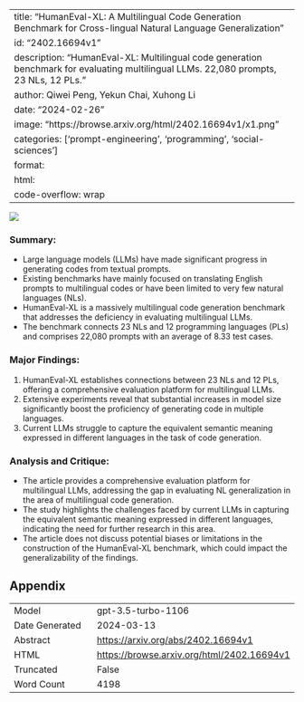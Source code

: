 
---
title: "HumanEval-XL: A Multilingual Code Generation Benchmark for Cross-lingual Natural Language Generalization"
id: "2402.16694v1"
description: "HumanEval-XL: Multilingual code generation benchmark for evaluating multilingual LLMs. 22,080 prompts, 23 NLs, 12 PLs."
author: Qiwei Peng, Yekun Chai, Xuhong Li
date: "2024-02-26"
image: "https://browse.arxiv.org/html/2402.16694v1/x1.png"
categories: ['prompt-engineering', 'programming', 'social-sciences']
format:
  html:
    code-overflow: wrap
---

![](https://browse.arxiv.org/html/2402.16694v1/x1.png)

### Summary:
- Large language models (LLMs) have made significant progress in generating codes from textual prompts.
- Existing benchmarks have mainly focused on translating English prompts to multilingual codes or have been limited to very few natural languages (NLs).
- HumanEval-XL is a massively multilingual code generation benchmark that addresses the deficiency in evaluating multilingual LLMs.
- The benchmark connects 23 NLs and 12 programming languages (PLs) and comprises 22,080 prompts with an average of 8.33 test cases.

### Major Findings:
1. HumanEval-XL establishes connections between 23 NLs and 12 PLs, offering a comprehensive evaluation platform for multilingual LLMs.
2. Extensive experiments reveal that substantial increases in model size significantly boost the proficiency of generating code in multiple languages.
3. Current LLMs struggle to capture the equivalent semantic meaning expressed in different languages in the task of code generation.

### Analysis and Critique:
- The article provides a comprehensive evaluation platform for multilingual LLMs, addressing the gap in evaluating NL generalization in the area of multilingual code generation.
- The study highlights the challenges faced by current LLMs in capturing the equivalent semantic meaning expressed in different languages, indicating the need for further research in this area.
- The article does not discuss potential biases or limitations in the construction of the HumanEval-XL benchmark, which could impact the generalizability of the findings.

## Appendix

|          |          |
|----------|----------|
| Model     | gpt-3.5-turbo-1106       |
| Date Generated     | 2024-03-13       |
| Abstract | [https://arxiv.org/abs/2402.16694v1](https://arxiv.org/abs/2402.16694v1)        |
| HTML     | [https://browse.arxiv.org/html/2402.16694v1](https://browse.arxiv.org/html/2402.16694v1)       |
| Truncated       | False       |
| Word Count       | 4198       |